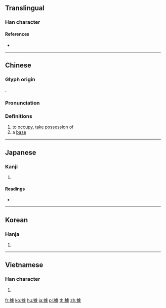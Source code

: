 {{character info/new}}
{{also|拠|据}}
==Translingual==
{{Han simplified forms|據|拠|据}}

===Han character===
{{Han char|rn=64|rad=手|as=13|sn=16|four=51032|canj=QYPO|ids=⿰扌豦}}

====References====
* {{Han ref|kx=0459.120|dkj=12839|dj=0808.090|hdz=31967.150|uh=64DA|ud=25818|bh=BEDA|bd=48858}}

----

==Chinese==
{{zh-forms|s=据}}

===Glyph origin===
{{Han etym}}
{{Han compound|手|豦|c1=s|c2=p|t1=hand|ls=psc}}.

===Pronunciation===
{{zh-pron
|m=jù
|c=geoi3
|h=pfs=kí
|md=
|mn=kì/kù
|w=
|mc=y
|oc=y
|cat=v,n
}}

===Definitions===
{{zh-hanzi}}

# to [[occupy]], [[take]] [[possession]] of
# a [[base]]

----

==Japanese==

===Kanji===
{{ja-kanji|grade=|rs=手13|style=ky|shin=拠}}

# {{defn|lang=ja|sort=手13}}

====Readings====
* {{ja-readings|on=[[きょ]] (kyo), [[こ]] (ko), [[けき]] (keki)|kun=[[よる]] (yoru), [[あかし]] (akashi), [[ひく]] (hiku)}}

----

==Korean==

===Hanja===
{{ko-hanja|hangeul=거|eumhun=|rv=geo|mr=kŏ|y=ke}}

# {{defn|lang=ko|sort=手13}}

----

==Vietnamese==

===Han character===
{{vi-hantu|[[cớ]], [[cứ]]|rs=手13}}

# {{defn|lang=vi|sort=手13}}

[[fr:據]]
[[ko:據]]
[[hu:據]]
[[ja:據]]
[[pl:據]]
[[th:據]]
[[zh:據]]